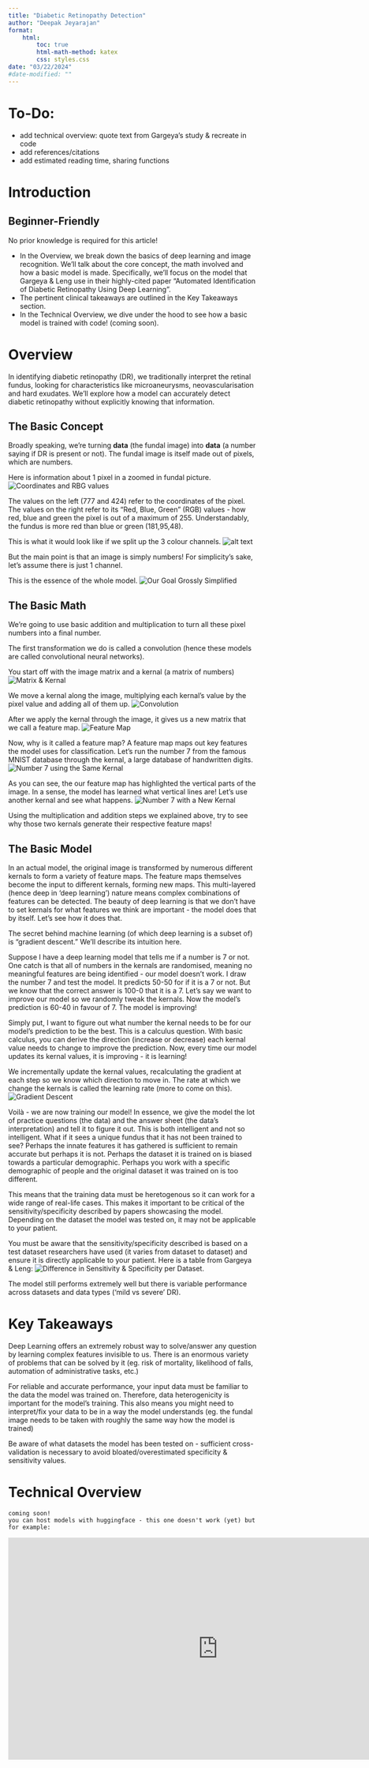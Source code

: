 ```yaml
---
title: "Diabetic Retinopathy Detection"
author: "Deepak Jeyarajan"
format:
    html:
        toc: true
        html-math-method: katex
        css: styles.css
date: "03/22/2024"
#date-modified: ""
---
```


# To-Do:
- add technical overview: quote text from Gargeya's study & recreate in code 
- add references/citations
- add estimated reading time, sharing functions

# Introduction
::: {.callout-tip}
## Beginner-Friendly
No prior knowledge is required for this article!
:::
- In the Overview, we break down the basics of deep learning and image recognition. We'll talk about the core concept, the math involved and how a basic model is made. Specifically, we'll focus on the model that Gargeya & Leng use in their highly-cited paper "Automated Identification of Diabetic Retinopathy Using Deep Learning". 
- The pertinent clinical takeaways are outlined in the Key Takeaways section.
- In the Technical Overview, we dive under the hood to see how a basic model is trained with code! (coming soon).

# Overview
In identifying diabetic retinopathy (DR), we traditionally interpret the retinal fundus, looking for characteristics like microaneurysms, neovascularisation and hard exudates. We'll explore how a model can accurately detect diabetic retinopathy without explicitly knowing that information.

## The Basic Concept
Broadly speaking, we're turning <b>data</b> (the fundal image) into <b>data</b> (a number saying if DR is present or not). The fundal image is itself made out of pixels, which are numbers. 

Here is information about 1 pixel in a zoomed in fundal picture. 
![Coordinates and RBG values](assets/rbg-channels2.png){.lightbox}

The values on the left (777 and 424) refer to the coordinates of the pixel. The values on the right refer to its "Red, Blue, Green" (RGB) values - how red, blue and green the pixel is out of a maximum of 255. Understandably, the fundus is more red than blue or green (181,95,48).

This is what it would look like if we split up the 3 colour channels. 
![alt text](assets/rbg-channels.png "Red, Green & Blue Channels")


But the main point is that an image is simply numbers!
For simplicity's sake, let's assume there is just 1 channel. 

This is the essence of the whole model.
![Our Goal Grossly Simplified](assets/DRorNot.png)


## The Basic Math
We're going to use basic addition and multiplication to turn all these pixel numbers into a final number.

The first transformation we do is called a convolution (hence these models are called convolutional neural networks).

You start off with the image matrix and a kernal (a matrix of numbers)
![Matrix & Kernal](assets/matrix-kernal.png)

We move a kernal along the image, multiplying each kernal's value by the pixel value and adding all of them up. 
![Convolution](assets/convolutiongif.gif)

 After we apply the kernal through the image, it gives us a new matrix that we call a feature map.
![Feature Map](assets/matrix-kernal-to-features.png)

Now, why is it called a feature map? A feature map maps out key features the model uses for classification. Let's run the number 7 from the famous MNIST database through the kernal, a large database of handwritten digits.
![Number 7 using the Same Kernal](assets/mnist-vertical-lines.png)

As you can see, the our feature map has highlighted the vertical parts of the image. In a sense, the model has learned what vertical lines are! Let's use another kernal and see what happens.
![Number 7 with a New Kernal](assets/mnist-horizontal-lines.png)

::: {.callout-tip title="Tip"}
Using the multiplication and addition steps we explained above, try to see why those two kernals generate their respective feature maps!
:::

## The Basic Model 
In an actual model, the original image is transformed by numerous different kernals to form a variety of feature maps. The feature maps themselves become the input to different kernals, forming new maps. This multi-layered (hence deep in 'deep learning') nature means complex combinations of features can be detected. The beauty of deep learning is that we don't have to set kernals for what features we think are important - the model does that by itself. Let's see how it does that. 

::: {.callout-note title="Jargon"}
The secret behind machine learning (of which deep learning is a subset of) is "gradient descent." We'll describe its intuition here.
:::

Suppose I have a deep learning model that tells me if a number is 7 or not. One catch is that all of numbers in the kernals are randomised, meaning no meaningful features are being identified - our model doesn't work. I draw the number 7 and test the model. It predicts 50-50 for if it is a 7 or not. But we know that the correct answer is 100-0 that it is a 7. Let's say we want to improve our model so we randomly tweak the kernals. Now the model's prediction is 60-40 in favour of 7. The model is improving!  

Simply put, I want to figure out what number the kernal needs to be for our model's prediction to be the best. This is a calculus question. With basic calculus, you can derive the direction (increase or decrease) each kernal value needs to change to improve the prediction. Now, every time our model updates its kernal values, it is improving - it is learning!

We incrementally update the kernal values, recalculating the gradient at each step so we know which direction to move in. The rate at which we change the kernals is called the learning rate (more to come on this).
![Gradient Descent](assets/gradient-descent.png)

Voilà - we are now training our model! In essence, we give the model the lot of practice questions (the data) and the answer sheet (the data's interpretation) and tell it to figure it out. This is both intelligent and not so intelligent. What if it sees a unique fundus that it has not been trained to see? Perhaps the innate features it has gathered is sufficient to remain accurate but perhaps it is not. Perhaps the dataset it is trained on is biased towards a particular demographic. Perhaps you work with a specific demographic of people and the original dataset it was trained on is too different.

This means that the training data must be heretogenous so it can work for a wide range of real-life cases. This makes it important to be critical of the sensitivity/specificity described by papers showcasing the model. Depending on the dataset the model was tested on, it may not be applicable to your patient. 

You must be aware that the sensitivity/specificity described is based on a test dataset researchers have used (it varies from dataset to dataset) and ensure it is directly applicable to your patient. Here is a table from Gargeya & Leng:
![Difference in Sensitivity & Specificity per Dataset](assets/difference-in-sens-spec.png). 

The model still performs extremely well but there is variable performance across datasets and data types ('mild vs severe' DR). 

# Key Takeaways
::: {.callout-tip title="It is powerful"}
Deep Learning offers an extremely robust way to solve/answer any question by learning complex features invisible to us. There is an enormous variety of problems that can be solved by it (eg. risk of mortality, likelihood of falls, automation of administrative tasks, etc.)
:::
::: {.callout-warning title="Data heterogenicity is important"}
For reliable and accurate performance, your input data must be familiar to the data the model was trained on. Therefore, data heterogenicity is important for the model's training. This also means you might need to interpret/fix your data to be in a way the model understands (eg. the fundal image needs to be taken with roughly the same way how the model is trained)
:::
::: {.callout-important title="Beware of overestimated sensitivity/specificities"}
Be aware of what datasets the model has been tested on - sufficient cross-validation is necessary to avoid bloated/overestimated specificity & sensitivity values. 
:::
# Technical Overview
    coming soon!
    you can host models with huggingface - this one doesn't work (yet) but for example:
    
<iframe
	src="https://dyadd-acrimaglaucoma2.hf.space"
	frameborder="0"
	width="850"
	height="450"
></iframe>
